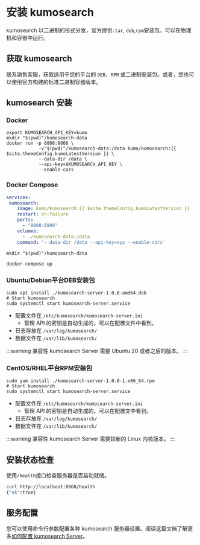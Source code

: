# 安装 kumosearch

kumosearch 以二进制的形式分发，官方提供`.tar`, `deb`,`rpm`安装包。可以在物理机和容器中运行。

## 获取 kumosearch

联系销售客服，获取适用于您的平台的 `DEB`、`RPM` 或二进制安装包。或者，您也可以使用官方构建的标准二进制容器版本。

## kumosearch 安装

### Docker

```shell
export KUMOSEARCH_API_KEY=kumo
mkdir "$(pwd)"/kumosearch-data
docker run -p 8808:8808 \
            -v"$(pwd)"/kumosearch-data:/data kumo/kumosearch:{{ $site.themeConfig.kumoLatestVersion }} \
            --data-dir /data \
            --api-key=$KUMOSEARCH_API_KEY \
            --enable-cors
```

### Docker Compose

```yaml
services:
 kumosearch:
    image: kumo/kumosearch:{{ $site.themeConfig.kumoLatestVersion }}
    restart: on-failure
    ports:
      - "8808:8808"
    volumes:
      - ./kumosearch-data:/data
    command: '--data-dir /data --api-key=xyz --enable-cors'
```

```shell
mkdir "$(pwd)"/kumosearch-data

docker-compose up
```

### Ubuntu/Debian平台DEB安装包

```shell
sudo apt install ./kumosearch-server-1.0.8-amd64.deb
# Start kumosearch
sudo systemctl start kumosearch-server.service
```

- 配置文件在 `/etc/kumosearch/kumosearch-server.ini`
  - 管理 API 的密钥是自动生成的，可以在配置文件中看到。
- 日志存放在 `/var/log/kumosearch/`
- 数据文件在 `/var/lib/kumosearch/`

:::warning 兼容性
kumosearch Server 需要 Ubuntu 20 或者之后的版本。
:::

### CentOS/RHEL平台RPM安装包

```shell
sudo yum install ./kumosearch-server-1.0.8-1.x86_64.rpm
# Start kumosearch
sudo systemctl start kumosearch-server.service
```

- 配置文件在 `/etc/kumosearch/kumosearch-server.ini`
  - 管理 API 的密钥是自动生成的，可以在配置文中看到。
- 日志存放在 `/var/log/kumosearch/`
- 数据文件在 `/var/lib/kumosearch/`

:::warning 兼容性
kumosearch Server 需要较新的 Linux 内核版本。
:::

## 安装状态检查

使用`/health`接口检查服务器是否启动就绪。

```bash
curl http://localhost:8868/health
{"ok":true}
```

## 服务配置

您可以使用命令行参数配置各种 kumosearch 服务器设置。阅读这篇文档了解更多[如何配置 kumosearch Server](https://klumo)。
